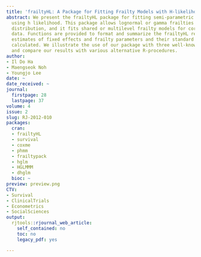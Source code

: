 ```yaml
---
title: 'frailtyHL: A Package for Fitting Frailty Models with H-likelihood'
abstract: We present the frailtyHL package for fitting semi-parametric frailty models
  using h likelihood. This package allows lognormal or gamma frailties for random-effect
  distribution, and it fits shared or multilevel frailty models for correlated survival
  data. Functions are provided to format and summarize the frailtyHL results. The
  estimates of fixed effects and frailty parameters and their standard errors are
  calculated. We illustrate the use of our package with three well-known data sets
  and compare our results with various alternative R-procedures.
author:
- Il Do Ha
- Maengseok Noh
- Youngjo Lee
date: ~
date_received: ~
journal:
  firstpage: 28
  lastpage: 37
volume: 4
issue: 2
slug: RJ-2012-010
packages:
  cran:
  - frailtyHL
  - survival
  - coxme
  - phmm
  - frailtypack
  - hglm
  - HGLMMM
  - dhglm
  bioc: ~
preview: preview.png
CTV:
- Survival
- ClinicalTrials
- Econometrics
- SocialSciences
output:
  rjtools::rjournal_web_article:
    self_contained: no
    toc: no
    legacy_pdf: yes

---
```

